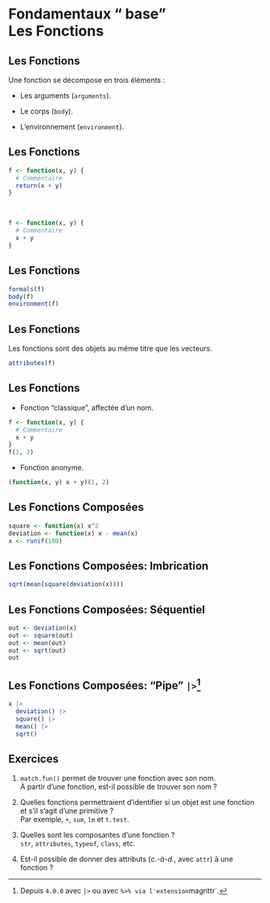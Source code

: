 # Fondamentaux "<i class="fab fa-r-project"></i> base"<br>Les Fonctions

##  Les Fonctions

Une fonction se décompose en trois éléments&nbsp;:

- Les arguments (`arguments`).

- Le corps (`body`).

- L'environnement (`environment`).

## Les Fonctions

```r
f <- function(x, y) {
  # Commentaire
  return(x + y)
}
```

<br>

```r
f <- function(x, y) {
  # Commentaire
  x + y
}
```

## Les Fonctions

```r
formals(f)
body(f)
environment(f)
```

## Les Fonctions

Les fonctions sont des objets au même titre que les vecteurs.

```r
attributes(f)
```

## Les Fonctions

- Fonction "classique", affectée d'un nom.

```r
f <- function(x, y) {
  # Commentaire
  x + y
}
f(1, 2)
```

- Fonction anonyme.

```r
(function(x, y) x + y)(1, 2)
```

## Les Fonctions Composées

```r
square <- function(x) x^2
deviation <- function(x) x - mean(x)
x <- runif(100)
```

## Les Fonctions Composées: Imbrication

```r
sqrt(mean(square(deviation(x))))
```

## Les Fonctions Composées: Séquentiel

```r
out <- deviation(x)
out <- square(out)
out <- mean(out)
out <- sqrt(out)
out
```

## Les Fonctions Composées: "Pipe" `|>`^[Depuis <i class="fab fa-r-project"></i> `4.0.0` avec `|>` ou avec `%>% via l'extension `magrittr`.]

```r
x |>
  deviation() |>
  square() |>
  mean() |>
  sqrt()
```

## Exercices

1. `match.fun()` permet de trouver une fonction avec son nom.  
  À partir d'une fonction, est-il possible de trouver son nom&nbsp;?

2. Quelles fonctions permettraient d'identifier si un objet est une fonction et s'il s'agit d'une primitive&nbsp;?  
  Par exemple, `+`, `sum`, `lm` et `t.test`.

3. Quelles sont les composantes d'une fonction&nbsp;?  
  `str`, `attributes`, `typeof`, `class`, etc.

4. Est-il possible de donner des attributs (*c.-à-d.*, avec `attr`) à une fonction&nbsp;?

